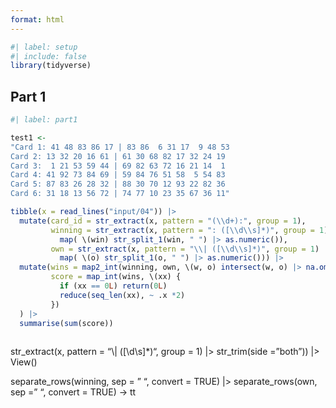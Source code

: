 ```yaml
---
format: html
---
```


```r
#| label: setup
#| include: false
library(tidyverse)
```

## Part 1


```r
#| label: part1

test1 <-
"Card 1: 41 48 83 86 17 | 83 86  6 31 17  9 48 53
Card 2: 13 32 20 16 61 | 61 30 68 82 17 32 24 19
Card 3:  1 21 53 59 44 | 69 82 63 72 16 21 14  1
Card 4: 41 92 73 84 69 | 59 84 76 51 58  5 54 83
Card 5: 87 83 26 28 32 | 88 30 70 12 93 22 82 36
Card 6: 31 18 13 56 72 | 74 77 10 23 35 67 36 11"

tibble(x = read_lines("input/04")) |> 
  mutate(card_id = str_extract(x, pattern = "(\\d+):", group = 1),
         winning = str_extract(x, pattern = ": ([\\d\\s]*)", group = 1) |> 
           map( \(win) str_split_1(win, " ") |> as.numeric()),
         own = str_extract(x, pattern = "\\| ([\\d\\s]*)", group = 1) |> 
           map( \(o) str_split_1(o, " ") |> as.numeric())) |> 
  mutate(wins = map2_int(winning, own, \(w, o) intersect(w, o) |> na.omit() |> length()),
         score = map_int(wins, \(xx) {
           if (xx == 0L) return(0L)
           reduce(seq_len(xx), ~ .x *2)
         })
  ) |> 
  summarise(sum(score))
  
```




str_extract(x, pattern = "\\| ([\\d\\s]*)", group = 1) |> str_trim(side = "both")) |> View()

separate_rows(winning, sep = " ", convert = TRUE) |> 
  separate_rows(own, sep = " ", convert = TRUE) -> tt
